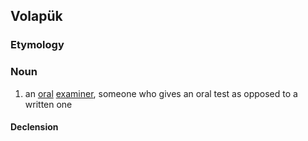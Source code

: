==Volapük==

===Etymology===
{{suffix|vo|xamül|an}}

===Noun===
{{vo-noun}}

# an [[oral]] [[examiner]], someone who gives an oral test as opposed to a written one

====Declension====
{{vo-decl-noun}}